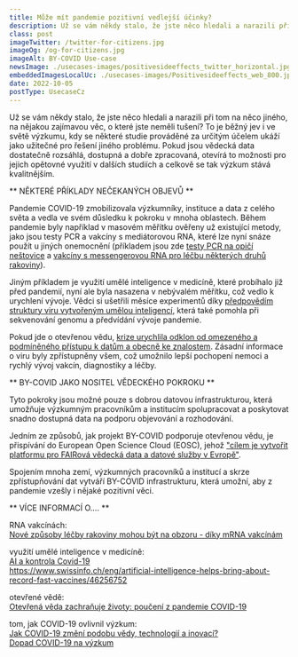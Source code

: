 ```yaml
---
title: Může mít pandemie pozitivní vedlejší účinky?
description: Už se vám někdy stalo, že jste něco hledali a narazili při tom na něco jiného, na nějakou  zajímavou věc, o které jste neměli tušení?
class: post
imageTwitter: /twitter-for-citizens.jpg
imageOg: /og-for-citizens.jpg
imageAlt: BY-COVID Use-case
newsImage: ./usecases-images/positivesideeffects_twitter_horizontal.jpg
embeddedImagesLocalUc: ./usecases-images/Positivesideeffects_web_800.jpg
date: 2022-10-05
postType: UsecaseCz
---
```


Už se vám někdy stalo, že jste něco hledali a narazili při tom na něco jiného, na nějakou  zajímavou věc, o které jste neměli tušení? To je běžný jev i ve světě výzkumu, kdy se některé studie prováděné za určitým účelem ukáží jako užitečné pro řešení jiného problému. Pokud jsou vědecká data dostatečně rozsáhlá, dostupná a dobře zpracovaná, otevírá to možnosti pro jejich opětovné využití v dalších studiích a celkově se tak výzkum stává kvalitnějším.

** NĚKTERÉ PŘÍKLADY  NEČEKANÝCH OBJEVŮ **

Pandemie COVID-19 zmobilizovala výzkumníky, instituce a data z celého světa a vedla ve svém důsledku k pokroku v mnoha oblastech. Během pandemie byly například v masovém měřítku ověřeny už existující metody, jako jsou testy PCR a vakcíny s mediátorovou RNA, které lze nyní snáze použít u jiných onemocnění (příkladem jsou zde [testy PCR na opičí neštovice](https://www.eurosurveillance.org/content/10.2807/1560-7917.ES.2022.27.32.2200497) a [vakcíny s messengerovou RNA pro léčbu některých druhů rakoviny](https://www.nationalgeographic.com/science/article/new-cancer-treatments-may-be-on-the-horizonthanks-to-mrna-vaccines)).

Jiným příkladem je využití umělé inteligence v medicíně, které probíhalo již před pandemií, nyní ale byla nasazena v nebývalém měřítku, což vedlo k urychlení vývoje. Vědci si ušetřili měsíce experimentů díky [předpovědím struktury viru vytvořeným umělou inteligencí](https://www.coe.int/en/web/artificial-intelligence/ai-and-control-of-covid-19-coronavirus), která také pomohla při sekvenování genomu a předvídání vývoje pandemie.

Pokud jde o otevřenou vědu, [krize urychlila odklon od omezeného a podmíněného přístupu k datům a obecně ke znalostem](https://bmcmedresmethodol.biomedcentral.com/articles/10.1186/s12874-021-01304-y). Zásadní informace o viru byly zpřístupněny všem, což umožnilo lepší pochopení nemoci a rychlý vývoj vakcín, diagnostiky a léčby.

** BY-COVID JAKO NOSITEL VĚDECKÉHO POKROKU **

Tyto pokroky jsou možné pouze s dobrou datovou infrastrukturou, která umožňuje výzkumným pracovníkům a institucím spolupracovat a poskytovat snadno dostupná data na podporu objevování a rozhodování.   

Jedním ze způsobů, jak projekt BY-COVID podporuje otevřenou vědu, je přispívání do European Open Science Cloud (EOSC), jehož ["cílem je vytvořit platformu pro FAIRová vědecká data a datové služby v Evropě"](https://eosc-portal.eu/about/eosc).

Spojením mnoha zemí, výzkumných pracovníků a institucí a skrze zpřístupňování dat vytváří BY-COVID infrastrukturu, která umožní, aby z pandemie vzešly i nějaké pozitivní věci. 


** VÍCE INFORMACÍ O…. **

RNA vakcínách:<br />
[Nové způsoby léčby rakoviny mohou být na obzoru - díky mRNA vakcínám](https://www.nationalgeographic.com/science/article/new-cancer-treatments-may-be-on-the-horizonthanks-to-mrna-vaccines)

využití umělé inteligence v medicíně:<br />
[AI a kontrola Covid-19](https://www.coe.int/en/web/artificial-intelligence/ai-and-control-of-covid-19-coronavirus)<br />
https://www.swissinfo.ch/eng/artificial-intelligence-helps-bring-about-record-fast-vaccines/46256752 

otevřené vědě:<br />
[Otevřená věda zachraňuje životy: poučení z pandemie COVID-19](https://bmcmedresmethodol.biomedcentral.com/articles/10.1186/s12874-021-01304-y)

tom, jak COVID-19 ovlivnil výzkum:<br />
[Jak COVID-19 změní podobu vědy, technologií a inovací?](https://www.oecd.org/coronavirus/policy-responses/how-will-covid-19-reshape-science-technology-and-innovation--2332334d/) <br />
[Dopad COVID-19 na výzkum](https://www.ncbi.nlm.nih.gov/pmc/articles/PMC7343645/#:~:text=Distancing%20and%20transmission%20issues%20have,clinical%20trial%20databases%20%5B12%5D)


